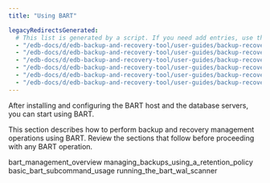 ```yaml
---
title: "Using BART"

legacyRedirectsGenerated:
  # This list is generated by a script. If you need add entries, use the `legacyRedirects` key.
  - "/edb-docs/d/edb-backup-and-recovery-tool/user-guides/backup-recovery-guide/2.5.1/using_bart.html"
  - "/edb-docs/d/edb-backup-and-recovery-tool/user-guides/backup-recovery-guide/2.5.2/using_bart.html"
  - "/edb-docs/d/edb-backup-and-recovery-tool/user-guides/backup-recovery-guide/2.5.4/using_bart.html"
  - "/edb-docs/d/edb-backup-and-recovery-tool/user-guides/backup-recovery-guide/2.5.3/using_bart.html"
  - "/edb-docs/d/edb-backup-and-recovery-tool/user-guides/backup-recovery-guide/2.5.5/using_bart.html"
  - "/edb-docs/d/edb-backup-and-recovery-tool/user-guides/backup-recovery-guide/2.5.7/using_bart.html"
---
```


<div id="using_bart" class="registered_link"></div>

After installing and configuring the BART host and the database servers, you can start using BART.

This section describes how to perform backup and recovery management operations using BART. Review the sections that follow before proceeding with any BART operation.

<div class="toctree" maxdepth="3">

bart_management_overview managing_backups_using_a_retention_policy basic_bart_subcommand_usage running_the_bart_wal_scanner

</div>
